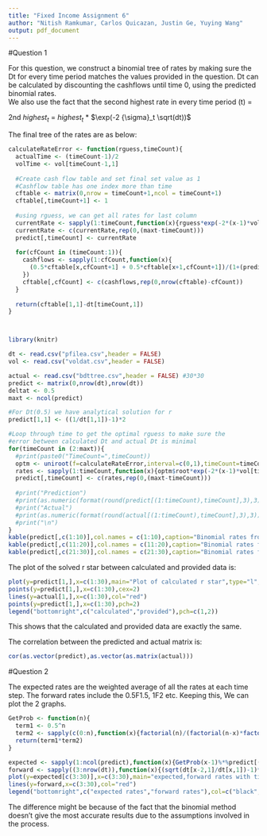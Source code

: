 ```yaml
---
title: "Fixed Income Assignment 6"
author: "Nitish Ramkumar, Carlos Quicazan, Justin Ge, Yuying Wang"
output: pdf_document
---
```

#Question 1  
  
For this question, we construct a binomial tree of rates by making sure the Dt for every time period matches the values provided in the question. Dt can be calculated by discounting the cashflows until time 0, using the predicted binomial rates.  
We also use the fact that the second highest rate in every time period (t) =  
  
2nd $highest_t$ = $highest_t$ * $\exp(-2 {\sigma}_t \sqrt(dt))$  
  
The final tree of the rates are as below:    

```r

calculateRateError <- function(rguess,timeCount){
  actualTime <- (timeCount-1)/2
  volTime <- vol[timeCount-1,1]
  
  #Create cash flow table and set final set value as 1
  #Cashflow table has one index more than time
  cftable <- matrix(0,nrow = timeCount+1,ncol = timeCount+1) 
  cftable[,timeCount+1] <- 1
  
  #using rguess, we can get all rates for last column
  currentRate <- sapply(1:timeCount,function(x){rguess*exp(-2*(x-1)*volTime*sqrt(deltat))})
  currentRate <- c(currentRate,rep(0,(maxt-timeCount)))  
  predict[,timeCount] <- currentRate
  
  for(cfCount in (timeCount:1)){
    cashflows <- sapply(1:cfCount,function(x){
      (0.5*cftable[x,cfCount+1] + 0.5*cftable[x+1,cfCount+1])/(1+(predict[x,cfCount]/2))
    })
    cftable[,cfCount] <- c(cashflows,rep(0,nrow(cftable)-cfCount))
  }
  
  return(cftable[1,1]-dt[timeCount,1])
}



library(knitr)

dt <- read.csv("pfilea.csv",header = FALSE)
vol <- read.csv("voldat.csv",header = FALSE)

actual <- read.csv("bdttree.csv",header = FALSE) #30*30
predict <- matrix(0,nrow(dt),nrow(dt))
deltat <- 0.5
maxt <- ncol(predict)

#For Dt(0.5) we have analytical solution for r
predict[1,1] <- ((1/dt[1,1])-1)*2

#Loop through time to get the optimal rguess to make sure the 
#error between calculated Dt and actual Dt is minimal
for(timeCount in (2:maxt)){
  #print(paste0("TimeCount=",timeCount))
  optm <- uniroot(f=calculateRateError,interval=c(0,1),timeCount=timeCount,extendInt = "downX",maxiter = 10000)
  rates <- sapply(1:timeCount,function(x){optm$root*exp(-2*(x-1)*vol[timeCount-1,1]*sqrt(deltat))})
  predict[,timeCount] <- c(rates,rep(0,(maxt-timeCount))) 
  
  #print("Prediction")
  #print(as.numeric(format(round(predict[(1:timeCount),timeCount],3),3)))
  #print("Actual")
  #print(as.numeric(format(round(actual[(1:timeCount),timeCount],3),3)))
  #print("\n")
}
kable(predict[,c(1:10)],col.names = c(1:10),caption="Binomial rates from time period 1 to 10")
kable(predict[,c(11:20)],col.names = c(11:20),caption="Binomial rates from time period 11 to 20")
kable(predict[,c(21:30)],col.names = c(21:30),caption="Binomial rates from time period 21 to 30")
```

The plot of the solved r star between calculated and provided data is:  
```r
plot(y=predict[1,],x=c(1:30),main="Plot of calculated r star",type="l",ylab="rates",xlab="time")
points(y=predict[1,],x=c(1:30),cex=2)
lines(y=actual[1,],x=c(1:30),col="red")
points(y=predict[1,],x=c(1:30),pch=2)
legend("bottomright",c("calculated","provided"),pch=c(1,2))
```
This shows that the calculated and provided data are exactly the same.  
  
The correlation between the predicted and actual matrix is:
```r
cor(as.vector(predict),as.vector(as.matrix(actual)))
```  
  
#Question 2

The expected rates are the weighted average of all the rates at each time step. The forward rates include the 0.5F1.5, 1F2 etc. Keeping this, We can plot the 2 graphs.  

```r
GetProb <- function(n){
  term1 <- 0.5^n
  term2 <- sapply(c(0:n),function(x){factorial(n)/(factorial(n-x)*factorial(x))})
  return(term1*term2)
}

expected <- sapply(1:ncol(predict),function(x){GetProb(x-1)%*%predict[(1:x),x]})
forward <- sapply((3:nrow(dt)),function(x){(sqrt(dt[x-2,1]/dt[x,1])-1)*2})
plot(y=expected[c(3:30)],x=c(3:30),main="expected,forward rates with time horizon",xlab="time",ylab="Expected Rates",type="l")
lines(y=forward,x=c(3:30),col="red")
legend("bottomright",c("expected rates","forward rates"),col=c("black","red"),lty=1)
```

  
The difference might be because of the fact that the binomial method doesn't give the most accurate results due to the assumptions involved in the process.